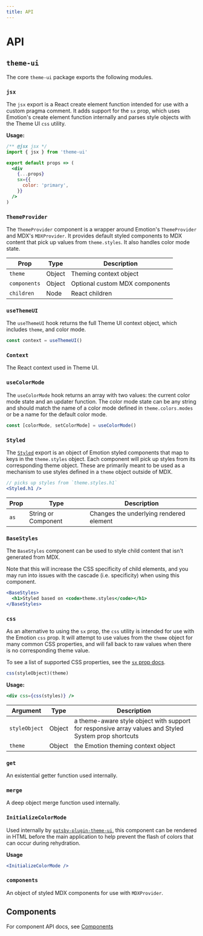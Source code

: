 ```yaml
---
title: API
---
```


# API

## `theme-ui`

The core `theme-ui` package exports the following modules.

### `jsx`

The `jsx` export is a React create element function intended for use with a custom pragma comment.
It adds support for the `sx` prop, which uses Emotion's create element function internally and parses style objects with the Theme UI `css` utility.

**Usage:**

```jsx
/** @jsx jsx */
import { jsx } from 'theme-ui'

export default props => (
  <div
    {...props}
    sx={{
      color: 'primary',
    }}
  />
)
```

### `ThemeProvider`

The `ThemeProvider` component is a wrapper around Emotion's `ThemeProvider` and MDX's `MDXProvider`.
It provides default styled components to MDX content that pick up values from `theme.styles`.
It also handles color mode state.

| Prop         | Type   | Description                    |
| ------------ | ------ | ------------------------------ |
| `theme`      | Object | Theming context object         |
| `components` | Object | Optional custom MDX components |
| `children`   | Node   | React children                 |

### `useThemeUI`

The `useThemeUI` hook returns the full Theme UI context object, which includes `theme`, and color mode.

```js
const context = useThemeUI()
```

### `Context`

The React context used in Theme UI.

### `useColorMode`

The `useColorMode` hook returns an array with two values: the current color mode state and an updater function.
The color mode state can be any string and should match the name of a color mode defined in `theme.colors.modes` or be a name for the default color mode.

```js
const [colorMode, setColorMode] = useColorMode()
```

### `Styled`

The [`Styled`](/styled) export is an object of Emotion styled components that map to keys in the `theme.styles` object.
Each component will pick up styles from its corresponding theme object.
These are primarily meant to be used as a mechanism to use styles defined in a `theme` object outside of MDX.

```jsx
// picks up styles from `theme.styles.h1`
<Styled.h1 />
```

| Prop | Type                | Description                             |
| ---- | ------------------- | --------------------------------------- |
| `as` | String or Component | Changes the underlying rendered element |

### `BaseStyles`

The `BaseStyles` component can be used to style child content that isn't generated from MDX.

<Note>

Note that this will increase the CSS specificity of child elements, and you may run into issues with the cascade (i.e. specificity) when using this component.

</Note>

```jsx
<BaseStyles>
  <h1>Styled based on <code>theme.styles</code></h1>
</BaseStyles>
```

### `css`

As an alternative to using the `sx` prop, the `css` utility is intended for use with the Emotion `css` prop.
It will attempt to use values from the `theme` object for many common CSS properties, and will fall back to raw values when there is no corresponding theme value.

To see a list of supported CSS properties, see the [`sx` prop docs](/sx-prop).

```js
css(styleObject)(theme)
```

**Usage:**

```jsx
<div css={css(styles)} />
```

| Argument      | Type   | Description                                                                                          |
| ------------- | ------ | ---------------------------------------------------------------------------------------------------- |
| `styleObject` | Object | a theme-aware style object with support for responsive array values and Styled System prop shortcuts |
| `theme`       | Object | the Emotion theming context object                                                                   |

### `get`

An existential getter function used internally.

### `merge`

A deep object merge function used internally.

### `InitializeColorMode`

Used internally by [`gatsby-plugin-theme-ui`](/packages/gatsby-plugin), this component can be rendered in HTML before the main application to help prevent the flash of colors that can occur during rehydration.

**Usage**

```jsx
<InitializeColorMode />
```

### `components`

An object of styled MDX components for use with `MDXProvider`.

## Components

For component API docs, see [Components](/components)

[styled-system/css]: https://styled-system.com/css
